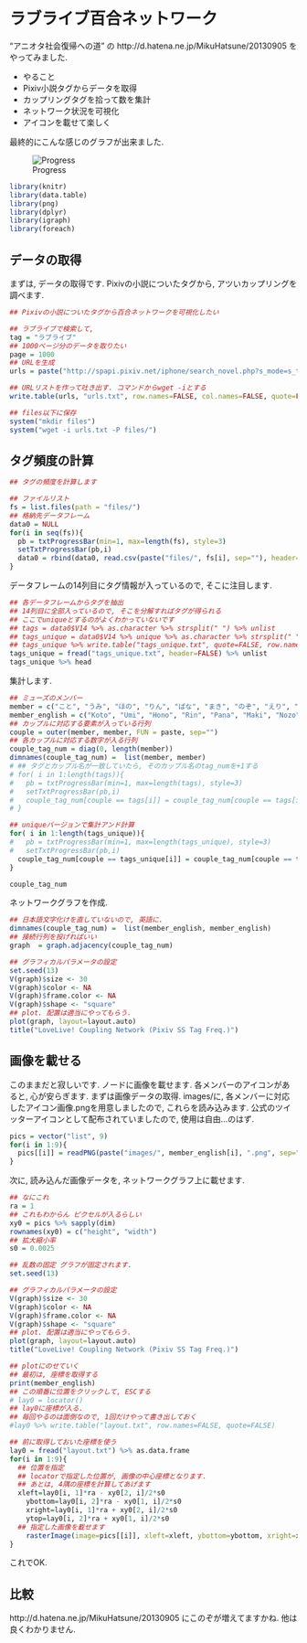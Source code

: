 ラブライブ百合ネットワーク
===
"アニオタ社会復帰への道" の 
http://d.hatena.ne.jp/MikuHatsune/20130905
をやってみました. 

* やること
 * Pixiv小説タグからデータを取得
 * カップリングタグを拾って数を集計
 * ネットワーク状況を可視化
 * アイコンを載せて楽しく

最終的にこんな感じのグラフが出来ました. 

![Progress](https://raw.githubusercontent.com/gghatano/LoveLive/master/pixiv/network.png)


```r
library(knitr)
library(data.table)
library(png)
library(dplyr)
library(igraph)
library(foreach)
```

## データの取得
まずは, データの取得です. 
Pixivの小説についたタグから, アツいカップリングを調べます.
```r
## Pixivの小説についたタグから百合ネットワークを可視化したい

## ラブライブで検索して, 
tag = "ラブライブ"
## 1000ページ分のデータを取りたい
page = 1000
## URLを生成
urls = paste("http://spapi.pixiv.net/iphone/search_novel.php?s_mode=s_tag&p=", seq(page), "&word=", tag, sep="")

## URLリストを作って吐き出す. コマンドからwget -iとする
write.table(urls, "urls.txt", row.names=FALSE, col.names=FALSE, quote=FALSE)

## files以下に保存
system("mkdir files")
system("wget -i urls.txt -P files/")
```

## タグ頻度の計算
```r
## タグの頻度を計算します

## ファイルリスト
fs = list.files(path = "files/")
## 格納先データフレーム
data0 = NULL
for(i in seq(fs)){
  pb = txtProgressBar(min=1, max=length(fs), style=3)
  setTxtProgressBar(pb,i)
  data0 = rbind(data0, read.csv(paste("files/", fs[i], sep=""), header=FALSE))
}
```

データフレームの14列目にタグ情報が入っているので, そこに注目します.
```r
## 各データフレームからタグを抽出
## 14列目に全部入っているので, そこを分解すればタグが得られる
## ここでuniqueとするのがよくわかっていないです
## tags = data0$V14 %>% as.character %>% strsplit(" ") %>% unlist
## tags_unique = data0$V14 %>% unique %>% as.character %>% strsplit(" ") %>% unlist
## tags_unique %>% write.table("tags_unique.txt", quote=FALSE, row.names=FALSE, col.names=FALSE)
tags_unique = fread("tags_unique.txt", header=FALSE) %>% unlist
tags_unique %>% head
```

集計します. 
```r
## ミューズのメンバー 
member = c("こと", "うみ", "ほの", "りん", "ぱな", "まき", "のぞ", "えり", "にこ")
member_english = c("Koto", "Umi", "Hono", "Rin", "Pana", "Maki", "Nozo", "Eri", "Nico")
## カップルに対応する要素が入っている行列
couple = outer(member, member, FUN = paste, sep="")
## 各カップルに対応する数字が入る行列
couple_tag_num = diag(0, length(member))
dimnames(couple_tag_num) =  list(member, member)
# ## タグとカップル名が一致していたら, そのカップル名のtag_numを+1する
# for( i in 1:length(tags)){
#   pb = txtProgressBar(min=1, max=length(tags), style=3)
#   setTxtProgressBar(pb,i)
#   couple_tag_num[couple == tags[i]] = couple_tag_num[couple == tags[i]] + 1
# }

## uniqueバージョンで集計アンド計算
for( i in 1:length(tags_unique)){
#   pb = txtProgressBar(min=1, max=length(tags_unique), style=3)
#   setTxtProgressBar(pb,i)
  couple_tag_num[couple == tags_unique[i]] = couple_tag_num[couple == tags_unique[i]] + 1
}

couple_tag_num

```

ネットワークグラフを作成.
```r
## 日本語文字化けを直していないので, 英語に.
dimnames(couple_tag_num) =  list(member_english, member_english)
## 接続行列を投げればいい
graph  = graph.adjacency(couple_tag_num)

## グラフィカルパラメータの設定
set.seed(13)
V(graph)$size <- 30
V(graph)$color <- NA
V(graph)$frame.color <- NA
V(graph)$shape <- "square"
## plot. 配置は適当にやってもらう.
plot(graph, layout=layout.auto)
title("LoveLive! Coupling Network (Pixiv SS Tag Freq.)")

```

## 画像を載せる

このままだと寂しいです. ノードに画像を載せます. 
各メンバーのアイコンがあると, 心が安らぎます. 
まずは画像データの取得.
images/に, 各メンバーに対応したアイコン画像.pngを用意しましたので, これらを読み込みます.
公式のツイッターアイコンとして配布されていましたので, 使用は自由...のはず. 
```r
pics = vector("list", 9)
for(i in 1:9){
  pics[[i]] = readPNG(paste("images/", member_english[i], ".png", sep=""), native=TRUE)
}
```

次に, 読み込んだ画像データを, ネットワークグラフ上に載せます.
```r
## なにこれ
ra = 1 
## これもわからん ピクセルが入るらしい
xy0 = pics %>% sapply(dim)
rownames(xy0) = c("height", "width")
## 拡大縮小率
s0 = 0.0025

## 乱数の固定 グラフが固定されます. 
set.seed(13)

## グラフィカルパラメータの設定
V(graph)$size <- 30
V(graph)$color <- NA
V(graph)$frame.color <- NA
V(graph)$shape <- "square"
## plot. 配置は適当にやってもらう.
plot(graph, layout=layout.auto)
title("LoveLive! Coupling Network (Pixiv SS Tag Freq.)")

## plotにのせていく
## 最初は, 座標を取得する
print(member_english)
## この順番に位置をクリックして, ESCする
# lay0 = locator()
## lay0に座標が入る. 
## 毎回やるのは面倒なので, 1回だけやって書き出しておく
#lay0 %>% write.table("layout.txt", row.names=FALSE, quote=FALSE)

## 前に取得しておいた座標を使う
lay0 = fread("layout.txt") %>% as.data.frame
for(i in 1:9){
  ## 位置を指定
  ## locatorで指定した位置が, 画像の中心座標となります.
  ## あとは, 4隅の座標を計算してあげます
  xleft=lay0[i, 1]*ra - xy0[2, i]/2*s0
	ybottom=lay0[i, 2]*ra - xy0[1, i]/2*s0
	xright=lay0[i, 1]*ra + xy0[2, i]/2*s0
	ytop=lay0[i, 2]*ra + xy0[1, i]/2*s0
  ## 指定した画像を載せます
	rasterImage(image=pics[[i]], xleft=xleft, ybottom=ybottom, xright=xright, ytop=ytop, xpd=TRUE)
}
```

これでOK.

## 比較
http://d.hatena.ne.jp/MikuHatsune/20130905
にこのぞが増えてますかね. 他は良くわかりません. 




